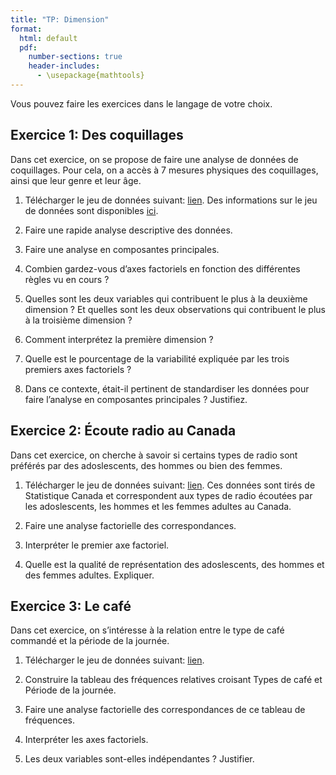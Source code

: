 ```yaml
--- 
title: "TP: Dimension"
format:
  html: default
  pdf: 
    number-sections: true
    header-includes:
      - \usepackage{mathtools} 
---
```


Vous pouvez faire les exercices dans le langage de votre choix.

## Exercice 1: Des coquillages

Dans cet exercice, on se propose de faire une analyse de données de coquillages. Pour cela, on a accès à 7 mesures physiques des coquillages, ainsi que leur genre et leur âge. 

1. Télécharger le jeu de données suivant: [lien](../include/data/tp/abalone.csv). Des informations sur le jeu de données sont disponibles [ici](https://www.kaggle.com/datasets/farkhod77/abalone-age-predict).

2. Faire une rapide analyse descriptive des données.

3. Faire une analyse en composantes principales.

4. Combien gardez-vous d'axes factoriels en fonction des différentes règles vu en cours ?

5. Quelles sont les deux variables qui contribuent le plus à la deuxième dimension ? Et quelles sont les deux observations qui contribuent le plus à la troisième dimension ?

6. Comment interprétez la première dimension ?

7. Quelle est le pourcentage de la variabilité expliquée par les trois premiers axes factoriels ?

8. Dans ce contexte, était-il pertinent de standardiser les données pour faire l'analyse en composantes principales ? Justifiez.


## Exercice 2: Écoute radio au Canada

Dans cet exercice, on cherche à savoir si certains types de radio sont préférés par des adoslescents, des hommes ou bien des femmes. 

1. Télécharger le jeu de données suivant: [lien](../include/data/tp/radio.csv). Ces données sont tirés de Statistique Canada et correspondent aux types de radio écoutées par les adoslescents, les hommes et les femmes adultes au Canada.

2. Faire une analyse factorielle des correspondances. 

3. Interpréter le premier axe factoriel.

4. Quelle est la qualité de représentation des adoslescents, des hommes et des femmes adultes. Expliquer.


## Exercice 3: Le café 

Dans cet exercice, on s'intéresse à la relation entre le type de café commandé et la période de la journée.

1. Télécharger le jeu de données suivant: [lien](../include/data/tp/coffee_sales.csv). 

2. Construire la tableau des fréquences relatives croisant Types de café et Période de la journée.

3. Faire une analyse factorielle des correspondances de ce tableau de fréquences.

4. Interpréter les axes factoriels. 

5. Les deux variables sont-elles indépendantes ? Justifier.
